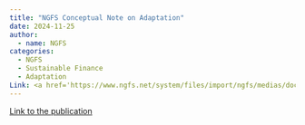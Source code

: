 ```yaml
---
title: "NGFS Conceptual Note on Adaptation"
date: 2024-11-25
author:
  - name: NGFS
categories: 
  - NGFS
  - Sustainable Finance
  - Adaptation
Link: <a href='https://www.ngfs.net/system/files/import/ngfs/medias/documents/ngfs_conceptual_note_on_adaptation.pdf'>Link</a>
---
```


[Link to the publication](https://www.ngfs.net/en/publications-and-statistics/publications/ngfs-conceptual-note-adaptation)
